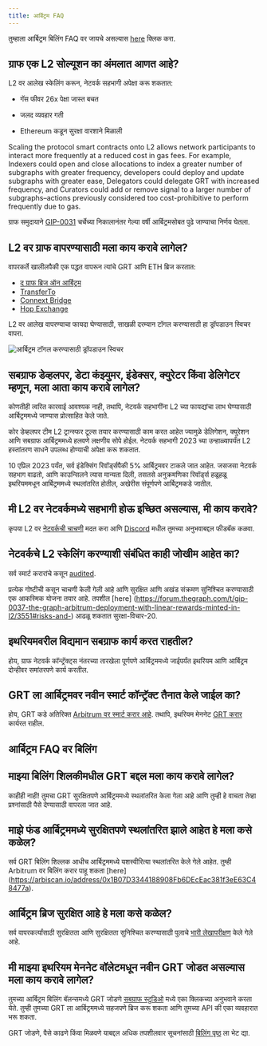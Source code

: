 ```yaml
---
title: आर्बिट्रम FAQ
---
```


तुम्हाला आर्बिट्रम बिलिंग FAQ वर जायचे असल्यास [here](#billing-on-arbitrum-faqs) क्लिक करा.

## ग्राफ एक L2 सोल्यूशन का अंमलात आणत आहे?

L2 वर आलेख स्केलिंग करून, नेटवर्क सहभागी अपेक्षा करू शकतात:

- गॅस फीवर 26x पेक्षा जास्त बचत

- जलद व्यवहार गती

- Ethereum कडून सुरक्षा वारशाने मिळाली

Scaling the protocol smart contracts onto L2 allows network participants to interact more frequently at a reduced cost in gas fees. For example, Indexers could open and close allocations to index a greater number of subgraphs with greater frequency, developers could deploy and update subgraphs with greater ease, Delegators could delegate GRT with increased frequency, and Curators could add or remove signal to a larger number of subgraphs–actions previously considered too cost-prohibitive to perform frequently due to gas.

ग्राफ समुदायाने [GIP-0031](https://forum.thegraph.com/t/gip-0031-arbitrum-grt-bridge/3305) चर्चेच्या निकालानंतर गेल्या वर्षी आर्बिट्रमसोबत पुढे जाण्याचा निर्णय घेतला.

## L2 वर ग्राफ वापरण्यासाठी मला काय करावे लागेल?

वापरकर्ते खालीलपैकी एक पद्धत वापरून त्यांचे GRT आणि ETH ब्रिज करतात:

- [द ग्राफ ब्रिज ऑन आर्बिट्रम](https://bridge.arbitrum.io/?l2ChainId=42161)
- [TransferTo](https://transferto.xyz/swap)
- [Connext Bridge](https://bridge.connext.network/)
- [Hop Exchange](https://app.hop.exchange/#/send?token=ETH)

L2 वर आलेख वापरण्याचा फायदा घेण्यासाठी, साखळी दरम्यान टॉगल करण्यासाठी हा ड्रॉपडाउन स्विचर वापरा.

![आर्बिट्रम टॉगल करण्यासाठी ड्रॉपडाउन स्विचर](/img/arbitrum-screenshot-toggle.png)

## सबग्राफ डेव्हलपर, डेटा कंझ्युमर, इंडेक्सर, क्युरेटर किंवा डेलिगेटर म्हणून, मला आता काय करावे लागेल?

कोणतीही त्वरित कारवाई आवश्यक नाही, तथापि, नेटवर्क सहभागींना L2 च्या फायद्यांचा लाभ घेण्यासाठी आर्बिट्रममध्ये जाण्यास प्रोत्साहित केले जाते.

कोर डेव्हलपर टीम L2 ट्रान्स्फर टूल्स तयार करण्यासाठी काम करत आहेत ज्यामुळे डेलिगेशन, क्युरेशन आणि सबग्राफ आर्बिट्रममध्ये हलवणे लक्षणीय सोपे होईल. नेटवर्क सहभागी 2023 च्या उन्हाळ्यापर्यंत L2 हस्तांतरण साधने उपलब्ध होण्याची अपेक्षा करू शकतात.

10 एप्रिल 2023 पर्यंत, सर्व इंडेक्सिंग रिवॉर्ड्सपैकी 5% आर्बिट्रमवर टाकले जात आहेत. जसजसा नेटवर्क सहभाग वाढतो, आणि काउन्सिलने त्यास मान्यता दिली, तसतसे अनुक्रमणिका रिवॉर्ड्स हळूहळू इथरियममधून आर्बिट्रममध्ये स्थलांतरित होतील, अखेरीस संपूर्णपणे आर्बिट्रमकडे जातील.

## मी L2 वर नेटवर्कमध्ये सहभागी होऊ इच्छित असल्यास, मी काय करावे?

कृपया L2 वर [नेटवर्कची चाचणी](https://testnet.thegraph.com/explorer) मदत करा आणि [Discord](https://discord.gg/vtvv7FP) मधील तुमच्या अनुभवाबद्दल फीडबॅक कळवा.

## नेटवर्कचे L2 स्केलिंग करण्याशी संबंधित काही जोखीम आहेत का?

सर्व स्मार्ट करारांचे कसून [audited](https://github.com/graphprotocol/contracts/blob/dev/audits/OpenZeppelin/2022-07-graph-arbitrum-bridge-audit.pdf).

प्रत्येक गोष्टीची कसून चाचणी केली गेली आहे आणि सुरक्षित आणि अखंड संक्रमण सुनिश्चित करण्यासाठी एक आकस्मिक योजना तयार आहे. तपशील [here] \(https://forum.thegraph.com/t/gip-0037-the-graph-arbitrum-deployment-with-linear-rewards-minted-in-l2/3551#risks-and-) आढळू शकतात सुरक्षा-विचार-20.

## इथरियमवरील विद्यमान सबग्राफ कार्य करत राहतील?

होय, ग्राफ नेटवर्क कॉन्ट्रॅक्ट्स नंतरच्या तारखेला पूर्णपणे आर्बिट्रममध्ये जाईपर्यंत इथरियम आणि आर्बिट्रम दोन्हीवर समांतरपणे कार्य करतील.

## GRT ला आर्बिट्रमवर नवीन स्मार्ट कॉन्ट्रॅक्ट तैनात केले जाईल का?

होय, GRT कडे अतिरिक्त [Arbitrum वर स्मार्ट करार आहे](https://arbiscan.io/address/0x9623063377ad1b27544c965ccd7342f7ea7e88c7). तथापि, इथरियम मेननेट [GRT करार](https://etherscan.io/token/0xc944e90c64b2c07662a292be6244bdf05cda44a7) कार्यरत राहील.

## आर्बिट्रम FAQ वर बिलिंग

## माझ्या बिलिंग शिलकीमधील GRT बद्दल मला काय करावे लागेल?

काहीही नाही! तुमचा GRT सुरक्षितपणे आर्बिट्रममध्ये स्थलांतरित केला गेला आहे आणि तुम्ही हे वाचता तेव्हा प्रश्नांसाठी पैसे देण्यासाठी वापरला जात आहे.

## माझे फंड आर्बिट्रममध्ये सुरक्षितपणे स्थलांतरित झाले आहेत हे मला कसे कळेल?

सर्व GRT बिलिंग शिल्लक आधीच आर्बिट्रममध्ये यशस्वीरित्या स्थलांतरित केले गेले आहेत. तुम्ही Arbitrum वर बिलिंग करार पाहू शकता [here] (https://arbiscan.io/address/0x1B07D3344188908Fb6DEcEac381f3eE63C48477a).

## आर्बिट्रम ब्रिज सुरक्षित आहे हे मला कसे कळेल?

सर्व वापरकर्त्यांसाठी सुरक्षितता आणि सुरक्षितता सुनिश्चित करण्यासाठी पुलाचे [भारी लेखापरीक्षण](https://code4rena.com/contest/2022-10-the-graph-l2-bridge-contest) केले गेले आहे.

## मी माझ्या इथरियम मेननेट वॉलेटमधून नवीन GRT जोडत असल्यास मला काय करावे लागेल?

तुमच्या आर्बिट्रम बिलिंग बॅलन्समध्ये GRT जोडणे [सबग्राफ स्टुडिओ](https://thegraph.com/studio/) मध्ये एका क्लिकच्या अनुभवाने करता येते. तुम्ही तुमच्या GRT ला आर्बिट्रममध्ये सहजपणे ब्रिज करू शकता आणि तुमच्या API की एका व्यवहारात भरू शकता.

GRT जोडणे, पैसे काढणे किंवा मिळवणे याबद्दल अधिक तपशीलवार सूचनांसाठी [बिलिंग पृष्ठ](https://thegraph.com/docs/en/billing/) ला भेट द्या.
